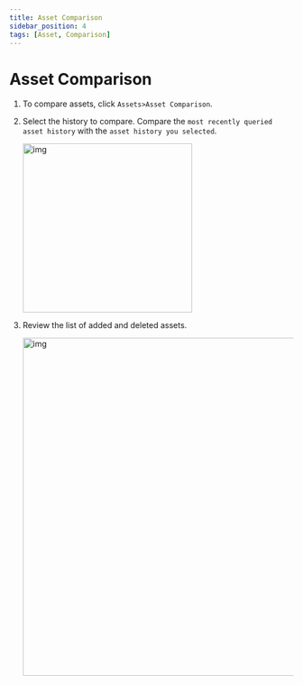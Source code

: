 ```yaml
---
title: Asset Comparison
sidebar_position: 4
tags: [Asset, Comparison]
---
```



# Asset Comparison

1. To compare assets, click `Assets>Asset Comparison`.
2. Select the history to compare. Compare the `most recently queried asset history` with the `asset history you selected`.

    <img width="300" src={assetcompare1} alt="img" />

3. Review the list of added and deleted assets.

    <img width="600" src={assetcompare2} alt="img" />
